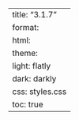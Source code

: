 ---
title: "3.1.7"
format:
    html:
        theme:
            light: flatly
            dark: darkly
        css: styles.css
        toc: true
---
